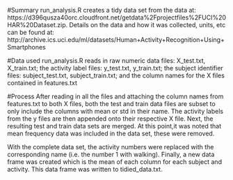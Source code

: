 #Summary
run_analysis.R creates a tidy data set from the data at: https://d396qusza40orc.cloudfront.net/getdata%2Fprojectfiles%2FUCI%20HAR%20Dataset.zip.
Details on the data and how it was collected, units, etc can be found at: http://archive.ics.uci.edu/ml/datasets/Human+Activity+Recognition+Using+Smartphones

#Data used
run_analysis.R reads in raw numeric data files: X_test.txt, X_train.txt;
the activity label files: y_test.txt, y_train.txt; the subject identifier files:
subject_test.txt, subject_train.txt; and the column names for the X files contained in features.txt

#Process
After reading in all the files and attaching the column names from features.txt to
both X files, both the test and train data files are subset to only include the 
columns with mean or std in their name. The activity labels from the y files are then
appended onto their respective X file. Next, the resulting test and train data sets
are merged. At this point,it was noted that mean frequency data was included in
the data set, these were removed. 

With the complete data set, the activity numbers were replaced with the corresponding
 name (i.e. the number 1 with walking). Finally, a new data frame was created which
is the mean of each column for each subject and activity. This data frame was 
written to tidied_data.txt.
